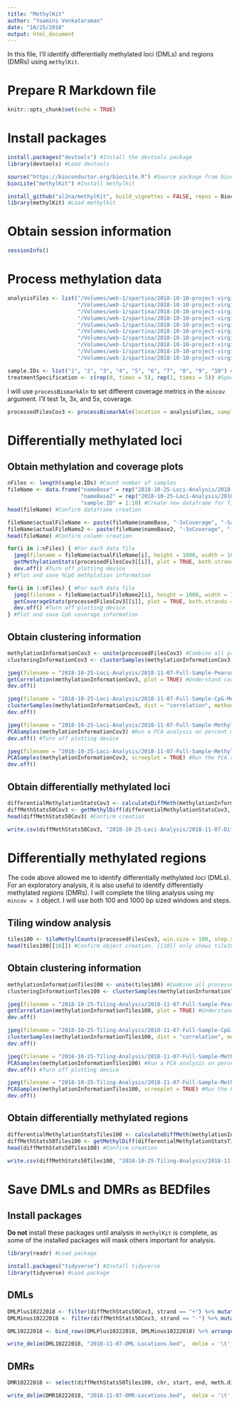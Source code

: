 ```yaml
---
title: "MethylKit"
author: "Yaamini Venkataraman"
date: "10/25/2018"
output: html_document
---
```


In this file, I'll identify differentially methylated loci (DMLs) and regions (DMRs) using `methylKit`.

# Prepare R Markdown file

```r
knitr::opts_chunk$set(echo = TRUE)
```

# Install packages

```r
install.packages("devtools") #Install the devtools package
library(devtools) #Load devtools

source("https://bioconductor.org/biocLite.R") #Source package from bioconductor
biocLite("methylKit") #Install methylkit
```

```r
install_github("al2na/methylKit", build_vignettes = FALSE, repos = BiocInstaller::biocinstallRepos(), dependencies = TRUE) #Install more methylKit options
library(methylKit) #Load methylkit
```


# Obtain session information

```r
sessionInfo()
```

# Process methylation data

```r
analysisFiles <- list("/Volumes/web-1/spartina/2018-10-10-project-virginica-oa-Large-Files/2018-11-07-Bismark-Mox/zr2096_1_dedup.sorted.bam",
                      "/Volumes/web-1/spartina/2018-10-10-project-virginica-oa-Large-Files/2018-11-07-Bismark-Mox/zr2096_2_dedup.sorted.bam",
                      "/Volumes/web-1/spartina/2018-10-10-project-virginica-oa-Large-Files/2018-11-07-Bismark-Mox/zr2096_3_dedup.sorted.bam",
                      "/Volumes/web-1/spartina/2018-10-10-project-virginica-oa-Large-Files/2018-11-07-Bismark-Mox/zr2096_4_dedup.sorted.bam",
                      "/Volumes/web-1/spartina/2018-10-10-project-virginica-oa-Large-Files/2018-11-07-Bismark-Mox/zr2096_5_dedup.sorted.bam",
                      "/Volumes/web-1/spartina/2018-10-10-project-virginica-oa-Large-Files/2018-11-07-Bismark-Mox/zr2096_6_dedup.sorted.bam",
                      "/Volumes/web-1/spartina/2018-10-10-project-virginica-oa-Large-Files/2018-11-07-Bismark-Mox/zr2096_7_dedup.sorted.bam",
                      "/Volumes/web-1/spartina/2018-10-10-project-virginica-oa-Large-Files/2018-11-07-Bismark-Mox/zr2096_8_dedup.sorted.bam",
                      "/Volumes/web-1/spartina/2018-10-10-project-virginica-oa-Large-Files/2018-11-07-Bismark-Mox/zr2096_9_dedup.sorted.bam",
                      "/Volumes/web-1/spartina/2018-10-10-project-virginica-oa-Large-Files/2018-11-07-Bismark-Mox/zr2096_10_dedup.sorted.bam") #Put all .bam files into a list for analysis. File paths are sourced from locally-mounted gannet server.
```

```r
sample.IDs <- list("1", "2", "3", "4", "5", "6", "7", "8", "9", "10") #Create list of sample IDs
treatmentSpecification <- c(rep(0, times = 5), rep(1, times = 5)) #Specify which treatment the samples were from. 1 is the treatment (high pCO2) and 0 is the control (ambient pCO2)
```

I will use `processBismarkAln` to set different coverage metrics in the `mincov` argument. I'll test 1x, 3x, and 5x, coverage.

```r
processedFilesCov3 <- processBismarkAln(location = analysisFiles, sample.id = sample.IDs, assembly = "v3", read.context = "CpG", mincov = 3, treatment = treatmentSpecification) #Process files for CpG methylation using 3x coverage. First 5 files were from ambient conditions, and the second from high pCO2 conditions.
```

# Differentially methylated loci

## Obtain methylation and coverage plots

```r
nFiles <- length(sample.IDs) #Count number of samples
fileName <- data.frame("nameBase" = rep("2018-10-25-Loci-Analysis/2018-11-07-Percent-CpG-Methylation", times = nFiles),
                       "nameBase2" = rep("2018-10-25-Loci-Analysis/2018-11-07-Percent-CpG-Coverage", times = nFiles),
                       "sample.ID" = 1:10) #Create new dataframe for filenames
head(fileName) #Confirm dataframe creation
```

```r
fileName$actualFileName <- paste(fileName$nameBase, "-3xCoverage", "-Sample", fileName$sample.ID, ".jpeg", sep = "") #Create a new column for the full filename for 3x coverage + specific sample's percent CpG methylation plot
fileName$actualFileName2 <- paste(fileName$nameBase2, "-3xCoverage", "-Sample", fileName$sample.ID, ".jpeg", sep = "") #Create a new column for the full filename for 3x coverage + specific sample's percent CpG coverage plot
head(fileName) #Confirm column creation
```

```r
for(i in 1:nFiles) { #For each data file
  jpeg(filename = fileName$actualFileName[i], height = 1000, width = 1000) #Save file with designated name
  getMethylationStats(processedFilesCov3[[i]], plot = TRUE, both.strands = FALSE) #Get %CpG methylation information
  dev.off() #Turn off plotting device
} #Plot and save %CpG methylation information
```

```r
for(i in 1:nFiles) { #For each data file
  jpeg(filename = fileName$actualFileName2[i], height = 1000, width = 1000) #Save file with designated name
  getCoverageStats(processedFilesCov3[[i]], plot = TRUE, both.strands = FALSE) #Get CpG coverage information
  dev.off() #Turn off plotting device
} #Plot and save CpG coverage information
```

## Obtain clustering information

```r
methylationInformationCov3 <- unite(processedFilesCov3) #Combine all processed files into a single table
clusteringInformationCov3 <- clusterSamples(methylationInformationCov3, dist = "correlation", method = "ward", plot = FALSE) #Save cluster information as a new object
```

```r
jpeg(filename = "2018-10-25-Loci-Analysis/2018-11-07-Full-Sample-Pearson-Correlation-Plot-Cov3.jpeg", height = 1000, width = 1000) #Save file with designated name
getCorrelation(methylationInformationCov3, plot = TRUE) #Understand correlation between methylation patterns in different samples
dev.off()
```

```r
jpeg(filename = "2018-10-25-Loci-Analysis/2018-11-07-Full-Sample-CpG-Methylation-Clustering-Cov3.jpeg", height = 1000, width = 1000) #Save file with designated name
clusterSamples(methylationInformationCov3, dist = "correlation", method = "ward", plot = TRUE) #Cluster samples based on correlation coefficients
dev.off()
```

```r
jpeg(filename = "2018-10-25-Loci-Analysis/2018-11-07-Full-Sample-Methylation-PCA-Cov3.jpeg", height = 1000, width = 1000) #Save file with designated name
PCASamples(methylationInformationCov3) #Run a PCA analysis on percent methylation for all samples
dev.off() #Turn off plotting device
```

```r
jpeg(filename = "2018-10-25-Loci-Analysis/2018-11-07-Full-Sample-Methylation-Screeplot-Cov3.jpeg", height = 1000, width = 1000) #Save file with designated name
PCASamples(methylationInformationCov3, screeplot = TRUE) #Run the PCA analysis and plot variances against PC number in a screeplot
dev.off()
```

## Obtain differentially methylated loci

```r
differentialMethylationStatsCov3 <- calculateDiffMeth(methylationInformationCov3, ) #Calculate differential methylation statistics based on treatment indication from processBismarkAln
diffMethStats50Cov3 <- getMethylDiff(differentialMethylationStatsCov3, difference = 50, qvalue = 0.01) #Identify loci that are at least 50% different
head(diffMethStats50Cov3) #Confirm creation
```

```r
write.csv(diffMethStats50Cov3, "2018-10-25-Loci-Analysis/2018-11-07-Differentially-Methylated-Loci-50-Cov3.csv") #Save table as .csv
```

# Differentially methylated regions

The code above allowed me to identify differentially methylated *loci* (DMLs). For an exploratory analysis, it is also useful to identify differentially methylated *regions* (DMRs). I will complete the tiling analysis using my `mincov = 3` object. I will use both 100 and 1000 bp sized windows and steps.

## Tiling window analysis

```r
tiles100 <- tileMethylCounts(processedFilesCov3, win.size = 100, step.size = 100) #Add up C and T counts from each covered cytosine and return total C and T count for each tile. Perform this analysis with 100 bp sized windows, and slide 100 bp for each new window
head(tiles100[[10]]) #Confirm object creation. [[10]] only shows tile100 head for the 10th sample processed.
```

## Obtain clustering information

```r
methylationInformationTiles100 <- unite(tiles100) #Combine all processed files into a single table
clusteringInformationTiles100 <- clusterSamples(methylationInformationTiles100, dist = "correlation", method = "ward", plot = FALSE) #Save clustering information as a new object
```

```r
jpeg(filename = "2018-10-25-Tiling-Analysis/2018-11-07-Full-Sample-Pearson-Correlation-Plot-Tiles100.jpeg", height = 1000, width = 1000) #Save file with designated name
getCorrelation(methylationInformationTiles100, plot = TRUE) #Understand correlation between methylation patterns in different samples
dev.off()
```

```r
jpeg(filename = "2018-10-25-Tiling-Analysis/2018-11-07-Full-Sample-CpG-Methylation-Clustering-Tiles100.jpeg", height = 1000, width = 1000) #Save file with designated name
clusterSamples(methylationInformationTiles100, dist = "correlation", method = "ward", plot = TRUE) #Cluster samples based on correlation coefficients
dev.off()
```

```r
jpeg(filename = "2018-10-25-Tiling-Analysis/2018-11-07-Full-Sample-Methylation-PCA-Tiles100.jpeg", height = 1000, width = 1000) #Save file with designated name
PCASamples(methylationInformationTiles100) #Run a PCA analysis on percent methylation for all samples
dev.off() #Turn off plotting device
```

```r
jpeg(filename = "2018-10-25-Tiling-Analysis/2018-11-07-Full-Sample-Methylation-Screeplot-Tiles100.jpeg", height = 1000, width = 1000) #Save file with designated name
PCASamples(methylationInformationTiles100, screeplot = TRUE) #Run the PCA analysis and plot variances against PC number in a screeplot
dev.off()
```

## Obtain differentially methylated regions

```r
differentialMethylationStatsTiles100 <- calculateDiffMeth(methylationInformationTiles100) #Calculate differential methylation statistics based on treatment indication from processBismarkAln
diffMethStats50Tiles100 <- getMethylDiff(differentialMethylationStatsTiles100, difference = 50, qvalue = 0.01) #Identify loci that are at least 50% different
head(diffMethStats50Tiles100) #Confirm creation
```

```r
write.csv(diffMethStats50Tiles100, "2018-10-25-Tiling-Analysis/2018-11-07-Differentially-Methylated-Regions-50-Cov3-Tiles100.csv") #Save table as .csv
```

# Save DMLs and DMRs as BEDfiles

## Install packages

**Do not** install these packages until analysis in `methylKit` is complete, as some of the installed packages will mask others important for analysis.

```r
library(readr) #Load package

install.packages("tidyverse") #Install tidyverse
library(tidyverse) #Load package
```

## DMLs

```r
DMLPlus10222018 <- filter(diffMethStats50Cov3, strand == "+") %>% mutate(start = start -1, end = end + 1) %>% select(chr, start, end, strand, meth.diff) #Save + strand of DMLs as a new object
DMLMinus10222018 <- filter(diffMethStats50Cov3, strand == "-") %>% mutate(start = start -2) %>% select(chr, start, end, strand, meth.diff) #Save - strand of DMLs as a new object
```

```r
DML10222018 <- bind_rows(DMLPlus10222018, DMLMinus10222018) %>% arrange(chr, start) %>% mutate_if(is.numeric, as.integer) #Join + and - strand information to be saved as a BED file, and avoid writing information in scientific notation
```

```r
write_delim(DML10222018, "2018-11-07-DML-Locations.bed",  delim = '\t', col_names = FALSE) #Save data as a BED file
```

## DMRs

```r
DMR10222018 <- select(diffMethStats50Tiles100, chr, start, end, meth.diff) %>% mutate(start = start -1) %>% mutate_if(is.numeric, as.integer)  %>% mutate(TYPE ="DMR")  %>% select(chr, start, end, TYPE, meth.diff) #Reformat object so it can be saved as a BEDfile.
```

```r
write_delim(DMR10222018, "2018-11-07-DMR-Locations.bed",  delim = '\t', col_names = FALSE) #Save data as a BED file
```

